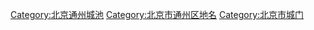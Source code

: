 {{Catnav|頁面分類|地理|地名|北京地名|通州地名}}
{{catmore}}

[[Category:北京通州城池|Category:北京通州城池]]
[[Category:北京市通州区地名|Category:北京市通州区地名]]
[[Category:北京市城门|Category:北京市城门]]